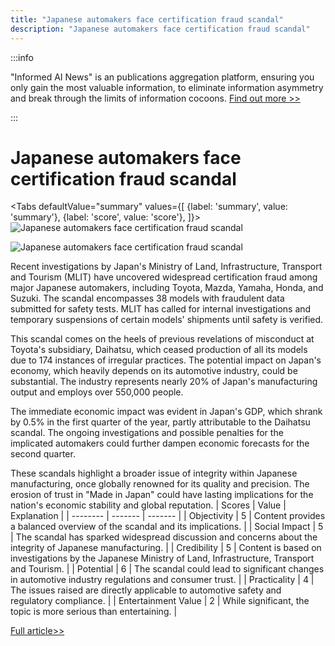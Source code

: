 ```yaml
---
title: "Japanese automakers face certification fraud scandal"
description: "Japanese automakers face certification fraud scandal"
---
```



:::info

"Informed AI News" is an publications aggregation platform, ensuring you only gain the most valuable information, to eliminate information asymmetry and break through the limits of information cocoons.  [Find out more >>](/)

:::

# Japanese automakers face certification fraud scandal


<Tabs
	defaultValue="summary"
	values={[
	{label: 'summary', value: 'summary'},
	{label: 'score', value: 'score'},
]}>
<TabItem value="summary">
<img
  src="https://image.informedainews.com/2024/06/Soc-rLt-1717638879-0.jpg"
  alt="Japanese automakers face certification fraud scandal"
/>

<img
  src="https://image.informedainews.com/2024/06/Soc-zie-1717638879-1.jpg"
  alt="Japanese automakers face certification fraud scandal"
/>



Recent investigations by Japan's Ministry of Land, Infrastructure, Transport and Tourism (MLIT) have uncovered widespread certification fraud among major Japanese automakers, including Toyota, Mazda, Yamaha, Honda, and Suzuki. The scandal encompasses 38 models with fraudulent data submitted for safety tests. MLIT has called for internal investigations and temporary suspensions of certain models' shipments until safety is verified.

This scandal comes on the heels of previous revelations of misconduct at Toyota's subsidiary, Daihatsu, which ceased production of all its models due to 174 instances of irregular practices. The potential impact on Japan's economy, which heavily depends on its automotive industry, could be substantial. The industry represents nearly 20% of Japan's manufacturing output and employs over 550,000 people.

The immediate economic impact was evident in Japan's GDP, which shrank by 0.5% in the first quarter of the year, partly attributable to the Daihatsu scandal. The ongoing investigations and possible penalties for the implicated automakers could further dampen economic forecasts for the second quarter.

These scandals highlight a broader issue of integrity within Japanese manufacturing, once globally renowned for its quality and precision. The erosion of trust in "Made in Japan" could have lasting implications for the nation's economic stability and global reputation.
</TabItem>
<TabItem value="score">
	| Scores     | Value   | Explanation |
	| -------- | ------- | ------- |
	| Objectivity  | 5    | Content provides a balanced overview of the scandal and its implications.    |
	| Social Impact | 5     | The scandal has sparked widespread discussion and concerns about the integrity of Japanese manufacturing.    |
	| Credibility    | 5    | Content is based on investigations by the Japanese Ministry of Land, Infrastructure, Transport and Tourism.    |
	| Potential    | 6    | The scandal could lead to significant changes in automotive industry regulations and consumer trust.    |
	| Practicality    | 4    | The issues raised are directly applicable to automotive safety and regulatory compliance.    |
	| Entertainment Value    | 2    | While significant, the topic is more serious than entertaining.    |
</TabItem>
</Tabs>

[Full article>>](https://www.yicai.com/news/102138457.html)
